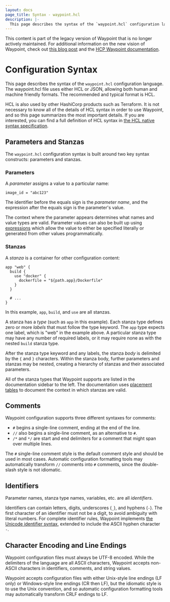 ```yaml
---
layout: docs
page_title: Syntax - waypoint.hcl
description: |-
  This page describes the syntax of the `waypoint.hcl` configuration language. The waypoint.hcl file uses either HCL or JSON, allowing both human and machine friendly formats. The recommended and typical format is HCL.
---
```


<Warning>

This content is part of the legacy version of Waypoint that is no longer actively maintained. For additional information on the new vision of Waypoint, check out [this blog post](https://www.hashicorp.com/blog/a-new-vision-for-hcp-waypoint) and the [HCP Waypoint documentation](/hcp/docs/waypoint).

</Warning>

# Configuration Syntax

This page describes the syntax of the `waypoint.hcl` configuration language.
The waypoint.hcl file uses either HCL or JSON, allowing both human and machine
friendly formats. The recommended and typical format is HCL.

HCL is also used by other HashiCorp products such as Terraform.
It is not necessary to know all of the details of HCL syntax in
order to use Waypoint, and so this page summarizes the most important
details. If you are interested, you can find a full definition of HCL
syntax in
[the HCL native syntax specification](https://github.com/hashicorp/hcl/blob/hcl2/hclsyntax/spec.md).

## Parameters and Stanzas

The `waypoint.hcl` configuration syntax is built around two key syntax constructs:
parameters and stanzas.

### Parameters

A _parameter_ assigns a value to a particular name:

```hcl
image_id = "abc123"
```

The identifier before the equals sign is the _parameter name_, and the expression
after the equals sign is the parameter's value.

The context where the parameter appears determines what names and value types
are valid. Parameter values can also be built up using
[expressions](/waypoint/docs/waypoint-hcl/syntax/expressions) which allow the value to
either be specified literally or generated from other values programmatically.

### Stanzas

A _stanza_ is a container for other configuration content:

```hcl
app "web" {
  build {
    use "docker" {
      dockerfile = "${path.app}/Dockerfile"
    }
  }

  # ...
}
```

In this example, `app`, `build`, and `use` are all stanzas.

A stanza has a _type_ (such as `app` in this example). Each stanza type defines
zero or more _labels_ that must follow the type keyword. The `app` type
expects one label, which is "web" in the example above.
A particular stanza type may have any number of required labels, or it may
require none as with the nested `build` stanza type.

After the stanza type keyword and any labels, the stanza _body_ is delimited
by the `{` and `}` characters. Within the stanza body, further parameters
and stanzas may be nested, creating a hierarchy of stanzas and their associated
parameters.

All of the stanza types that Waypoint supports are listed in the documentation
sidebar to the left. The documentation uses [placement tables](/waypoint/docs/waypoint-hcl#placement-tables)
to document the context in which stanzas are valid.

## Comments

Waypoint configuration supports three different syntaxes for comments:

- `#` begins a single-line comment, ending at the end of the line.
- `//` also begins a single-line comment, as an alternative to `#`.
- `/*` and `*/` are start and end delimiters for a comment that might span
  over multiple lines.

The `#` single-line comment style is the default comment style and should be
used in most cases. Automatic configuration formatting tools may automatically
transform `//` comments into `#` comments, since the double-slash style is
not idiomatic.

## Identifiers

Parameter names, stanza type names, variables, etc. are all _identifiers_.

Identifiers can contain letters, digits, underscores (`_`), and hyphens (`-`).
The first character of an identifier must not be a digit, to avoid ambiguity
with literal numbers.
For complete identifier rules, Waypoint implements
[the Unicode identifier syntax](http://unicode.org/reports/tr31/), extended to
include the ASCII hyphen character `-`.

## Character Encoding and Line Endings

Waypoint configuration files must always be UTF-8 encoded. While the
delimiters of the language are all ASCII characters, Waypoint accepts
non-ASCII characters in identifiers, comments, and string values.

Waypoint accepts configuration files with either Unix-style line endings
(LF only) or Windows-style line endings (CR then LF), but the idiomatic style
is to use the Unix convention, and so automatic configuration formatting tools
may automatically transform CRLF endings to LF.
